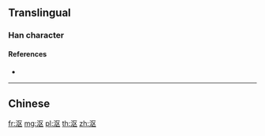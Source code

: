 {{also|漚}}
==Translingual==

===Han character===
{{Han char|rn=85|rad=水|as=04|sn=7|four=|canj=ESK|ids=⿰氵区}}

====References====
* {{Han ref|kx=0612.121|hdz=31561.020|uh=6CA4|ud=27812}}

----

==Chinese==
{{zh-see|漚}}

[[fr:沤]]
[[mg:沤]]
[[pl:沤]]
[[th:沤]]
[[zh:沤]]